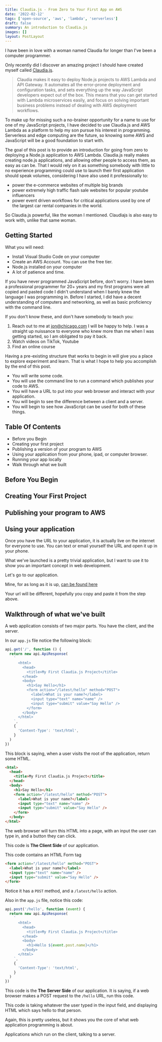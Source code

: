 ```yaml
---
title: Claudia.js - From Zero to Your First App on AWS
date: '2022-02-12'
tags: ['open-source', 'aws', 'lambda', 'serverless']
draft: false
summary: An introduction to Claudia.js
images: []
layout: PostLayout
---
```



I have been in love with a woman named Claudia for longer than I've been a computer programmer.

Only recently did I discover an amazing project I should have created myself called [Claudia.js](https://claudiajs.com/).

> Claudia makes it easy to deploy Node.js projects to AWS Lambda and API Gateway. It automates all the error-prone deployment and configuration tasks, and sets everything up the way JavaScript developers expect out of the box.
> This means that you can get started with Lambda microservices easily, and focus on solving important business problems instead of dealing with AWS deployment workflows.

To make up for missing such a no-brainer opportunity for a name to use for one of my JavaScript projects, I have decided to use Claudia.js and AWS Lambda as a platform to help my son pursue his interest in programming. Serverless and edge computing are the future, so knowing some AWS and JavaScript will be a good foundation to start with.

The goal of this post is to provide an introduction for going from zero to deploying a Node.js application to AWS Lambda. Claudia.js really makes creating node.js applications, and allowing other people to access them, as easy as can be. That I would rely on it as something somebody with little to no experience programming could use to launch their first application should speak volumes, considering I have also used it professionally to:

- power the e-commerce websites of multiple big brands
- power extremely high traffic flash sale websites for popular youtube influencers
- power event driven workflows for critical applications used by one of the largest car rental companies in the world.

So Claudia.js powerful, like the woman I mentioned. Claudiajs is also easy to work with, unlike that same woman.

## Getting Started

What you will need:

- Install Visual Studio Code on your computer
- Create an AWS Account. You can use the free tier.
- Node.js installed on your computer
- A lot of patience and time.

If you have never programmed JavaScript before, don't worry. I have been a professional programmer for 20+ years and my first programs were all copied and pasted code I didn't understand when I barely knew the language I was programming in. Before I started, I did have a decent understanding of computers and networking, as well as basic proficiency with the command line.

If you don't know these, and don't have somebody to teach you:

1. Reach out to me at jon@chicago.com I will be happy to help. I was a straight up nuissance to everyone who knew more than me when I was getting started, so I am obligated to pay it back.
2. Watch videos on TikTok, Youtube
3. Find an online course

Having a pre-existing structure that works to begin in will give you a place to explore experiment and learn. That is what I hope to help you accomplish by the end of this post.

- You will write some code.
- You will use the command line to run a command which publishes your code to AWS.
- You will have a URL to put into your web browser and interact with your application.
- You will begin to see the difference between a client and a server.
- You will begin to see how JavaScript can be used for both of these things.

## Table Of Contents

- Before you Begin
- Creating your first project
- Publishing a version of your program to AWS
- Using your application from your phone, ipad, or computer browser.
- Running your app locally
- Walk through what we built

## Before You Begin

<BeforeYouBegin />

## Creating Your First Project

<CreatingYourFirstProject />

## Publishing your program to AWS

<DeployingYourApp />

## Using your application

Once you have the URL to your application, it is actually live on the internet for everyone to use. You can text or email yourself the URL and open it up in your phone.

What we've launched is a pretty trivial application, but I want to use it to show you an important concept in web development.

Let's go to our application.

Mine, for as long as it is up, [can be found here](https://tfig3eyslc.execute-api.us-east-1.amazonaws.com/latest)

Your url will be different, hopefully you copy and paste it from the step above.

## Walkthrough of what we've built

A web application consists of two major parts. You have the client, and the server.

In our `app.js` file notice the following block:

```javascript
api.get('/', function () {
  return new api.ApiResponse(
    `
      <html>
        <head>
          <title>My First Claudia.js Project</title>
        </head>
        <body>
          <h1>Say Hello</h1>
          <form action="/latest/hello" method="POST">
            <label>What is your name?</label>
            <input type="text" name="name" />
            <input type="submit" value="Say Hello" />
          </form>
        </body>
      </html>
    `,
    {
      'Content-Type': 'text/html',
    }
  )
})
```

This block is saying, when a user visits the root of the application, return some HTML.

```html
<html>
  <head>
    <title>My First Claudia.js Project</title>
  </head>
  <body>
    <h1>Say Hello</h1>
    <form action="/latest/hello" method="POST">
      <label>What is your name?</label>
      <input type="text" name="name" />
      <input type="submit" value="Say Hello" />
    </form>
  </body>
</html>
```

The web browser will turn this HTML into a page, with an input the user can type in, and a button they can click.

This code is **The Client Side** of our application.

This code contains an HTML Form tag

```html
<form action="/latest/hello" method="POST">
  <label>What is your name?</label>
  <input type="text" name="name" />
  <input type="submit" value="Say Hello" />
</form>
```

Notice it has a `POST` method, and a `/latest/hello` action.

Also in the `app.js` file, notice this code:

```javascript
api.post('/hello', function (event) {
  return new api.ApiResponse(
    `
      <html>
        <head>
          <title>My First Claudia.js Project</title>
        </head>
        <body>
          <h1>Hello ${event.post.name}</h1>
        </body>
      </html>
    `,
    {
      'Content-Type': 'text/html',
    }
  )
})
```

This code is the **The Server Side** of our application. It is saying, if a web browser makes a POST request to the `/hello` URL, run this code.

This code is taking whatever the user typed in the input field, and displaying HTML which says hello to that person.

Again, this is pretty useless, but it shows you the core of what web application programming is about.

Applications which run on the client, talking to a server.
